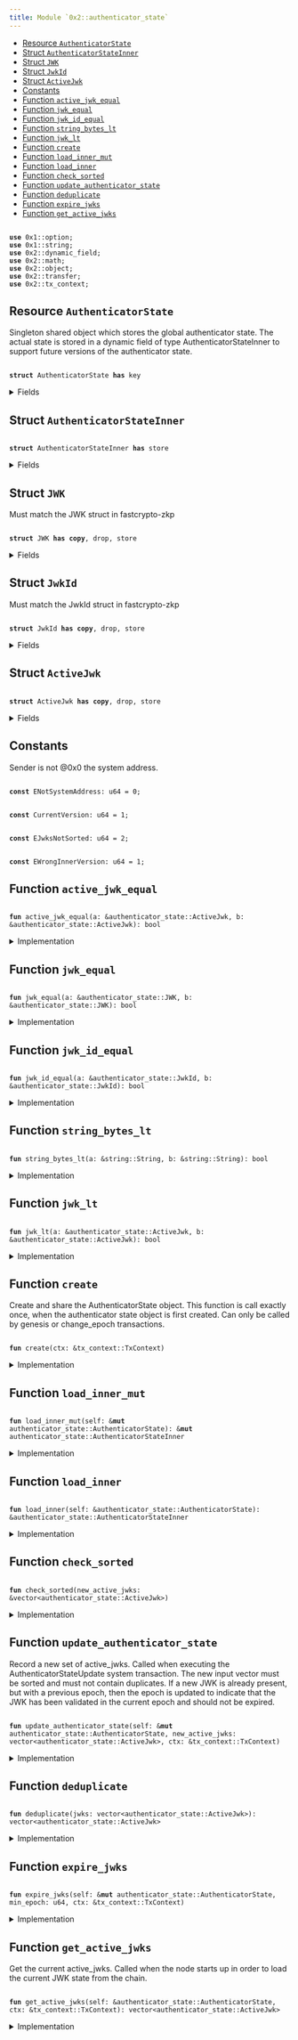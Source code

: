 ```yaml
---
title: Module `0x2::authenticator_state`
---
```


<Link id="0x2_authenticator_state"/>


-  [Resource `AuthenticatorState`](#0x2_authenticator_state_AuthenticatorState)
-  [Struct `AuthenticatorStateInner`](#0x2_authenticator_state_AuthenticatorStateInner)
-  [Struct `JWK`](#0x2_authenticator_state_JWK)
-  [Struct `JwkId`](#0x2_authenticator_state_JwkId)
-  [Struct `ActiveJwk`](#0x2_authenticator_state_ActiveJwk)
-  [Constants](#@Constants_0)
-  [Function `active_jwk_equal`](#0x2_authenticator_state_active_jwk_equal)
-  [Function `jwk_equal`](#0x2_authenticator_state_jwk_equal)
-  [Function `jwk_id_equal`](#0x2_authenticator_state_jwk_id_equal)
-  [Function `string_bytes_lt`](#0x2_authenticator_state_string_bytes_lt)
-  [Function `jwk_lt`](#0x2_authenticator_state_jwk_lt)
-  [Function `create`](#0x2_authenticator_state_create)
-  [Function `load_inner_mut`](#0x2_authenticator_state_load_inner_mut)
-  [Function `load_inner`](#0x2_authenticator_state_load_inner)
-  [Function `check_sorted`](#0x2_authenticator_state_check_sorted)
-  [Function `update_authenticator_state`](#0x2_authenticator_state_update_authenticator_state)
-  [Function `deduplicate`](#0x2_authenticator_state_deduplicate)
-  [Function `expire_jwks`](#0x2_authenticator_state_expire_jwks)
-  [Function `get_active_jwks`](#0x2_authenticator_state_get_active_jwks)


<pre><code>
<b>use</b> <Link to="../move-stdlib/option#0x1_option">0x1::option</Link>;
<b>use</b> <Link to="../move-stdlib/string#0x1_string">0x1::string</Link>;
<b>use</b> <Link to="../iota-framework/dynamic_field#0x2_dynamic_field">0x2::dynamic_field</Link>;
<b>use</b> <Link to="../iota-framework/math#0x2_math">0x2::math</Link>;
<b>use</b> <Link to="../iota-framework/object#0x2_object">0x2::object</Link>;
<b>use</b> <Link to="../iota-framework/transfer#0x2_transfer">0x2::transfer</Link>;
<b>use</b> <Link to="../iota-framework/tx_context#0x2_tx_context">0x2::tx_context</Link>;
</code></pre>



<Link id="0x2_authenticator_state_AuthenticatorState"></Link>

## Resource `AuthenticatorState`

Singleton shared object which stores the global authenticator state.
The actual state is stored in a dynamic field of type AuthenticatorStateInner to support
future versions of the authenticator state.


<pre><code>
<b>struct</b> <Link to="../iota-framework/authenticator_state#0x2_authenticator_state_AuthenticatorState">AuthenticatorState</Link> <b>has</b> key
</code></pre>



<details>
<summary>Fields</summary>


<dl>
<dt>
<code>
id: <Link to="../iota-framework/object#0x2_object_UID">object::UID</Link></code>
</dt>
<dd>

</dd>
<dt>
<code>
version: u64</code>
</dt>
<dd>

</dd>
</dl>


</details>

<Link id="0x2_authenticator_state_AuthenticatorStateInner"></Link>

## Struct `AuthenticatorStateInner`



<pre><code>
<b>struct</b> <Link to="../iota-framework/authenticator_state#0x2_authenticator_state_AuthenticatorStateInner">AuthenticatorStateInner</Link> <b>has</b> store
</code></pre>



<details>
<summary>Fields</summary>


<dl>
<dt>
<code>
version: u64</code>
</dt>
<dd>

</dd>
<dt>
<code>
active_jwks: <Link to="../move-stdlib/vector#0x1_vector">vector</Link>&lt;<Link to="../iota-framework/authenticator_state#0x2_authenticator_state_ActiveJwk">authenticator_state::ActiveJwk</Link>&gt;</code>
</dt>
<dd>
 List of currently active JWKs.
</dd>
</dl>


</details>

<Link id="0x2_authenticator_state_JWK"></Link>

## Struct `JWK`

Must match the JWK struct in fastcrypto-zkp


<pre><code>
<b>struct</b> <Link to="../iota-framework/authenticator_state#0x2_authenticator_state_JWK">JWK</Link> <b>has</b> <b>copy</b>, drop, store
</code></pre>



<details>
<summary>Fields</summary>


<dl>
<dt>
<code>
kty: <Link to="../move-stdlib/string#0x1_string_String">string::String</Link></code>
</dt>
<dd>

</dd>
<dt>
<code>
e: <Link to="../move-stdlib/string#0x1_string_String">string::String</Link></code>
</dt>
<dd>

</dd>
<dt>
<code>
n: <Link to="../move-stdlib/string#0x1_string_String">string::String</Link></code>
</dt>
<dd>

</dd>
<dt>
<code>
alg: <Link to="../move-stdlib/string#0x1_string_String">string::String</Link></code>
</dt>
<dd>

</dd>
</dl>


</details>

<Link id="0x2_authenticator_state_JwkId"></Link>

## Struct `JwkId`

Must match the JwkId struct in fastcrypto-zkp


<pre><code>
<b>struct</b> <Link to="../iota-framework/authenticator_state#0x2_authenticator_state_JwkId">JwkId</Link> <b>has</b> <b>copy</b>, drop, store
</code></pre>



<details>
<summary>Fields</summary>


<dl>
<dt>
<code>
iss: <Link to="../move-stdlib/string#0x1_string_String">string::String</Link></code>
</dt>
<dd>

</dd>
<dt>
<code>
kid: <Link to="../move-stdlib/string#0x1_string_String">string::String</Link></code>
</dt>
<dd>

</dd>
</dl>


</details>

<Link id="0x2_authenticator_state_ActiveJwk"></Link>

## Struct `ActiveJwk`



<pre><code>
<b>struct</b> <Link to="../iota-framework/authenticator_state#0x2_authenticator_state_ActiveJwk">ActiveJwk</Link> <b>has</b> <b>copy</b>, drop, store
</code></pre>



<details>
<summary>Fields</summary>


<dl>
<dt>
<code>
jwk_id: <Link to="../iota-framework/authenticator_state#0x2_authenticator_state_JwkId">authenticator_state::JwkId</Link></code>
</dt>
<dd>

</dd>
<dt>
<code>
jwk: <Link to="../iota-framework/authenticator_state#0x2_authenticator_state_JWK">authenticator_state::JWK</Link></code>
</dt>
<dd>

</dd>
<dt>
<code>
epoch: u64</code>
</dt>
<dd>

</dd>
</dl>


</details>

<Link id="@Constants_0"></Link>

## Constants


<Link id="0x2_authenticator_state_ENotSystemAddress"></Link>

Sender is not @0x0 the system address.


<pre><code>
<b>const</b> <Link to="../iota-framework/authenticator_state#0x2_authenticator_state_ENotSystemAddress">ENotSystemAddress</Link>: u64 = 0;
</code></pre>



<Link id="0x2_authenticator_state_CurrentVersion"></Link>



<pre><code>
<b>const</b> <Link to="../iota-framework/authenticator_state#0x2_authenticator_state_CurrentVersion">CurrentVersion</Link>: u64 = 1;
</code></pre>



<Link id="0x2_authenticator_state_EJwksNotSorted"></Link>



<pre><code>
<b>const</b> <Link to="../iota-framework/authenticator_state#0x2_authenticator_state_EJwksNotSorted">EJwksNotSorted</Link>: u64 = 2;
</code></pre>



<Link id="0x2_authenticator_state_EWrongInnerVersion"></Link>



<pre><code>
<b>const</b> <Link to="../iota-framework/authenticator_state#0x2_authenticator_state_EWrongInnerVersion">EWrongInnerVersion</Link>: u64 = 1;
</code></pre>



<Link id="0x2_authenticator_state_active_jwk_equal"></Link>

## Function `active_jwk_equal`



<pre><code>
<b>fun</b> <Link to="../iota-framework/authenticator_state#0x2_authenticator_state_active_jwk_equal">active_jwk_equal</Link>(a: &<Link to="../iota-framework/authenticator_state#0x2_authenticator_state_ActiveJwk">authenticator_state::ActiveJwk</Link>, b: &<Link to="../iota-framework/authenticator_state#0x2_authenticator_state_ActiveJwk">authenticator_state::ActiveJwk</Link>): bool
</code></pre>



<details>
<summary>Implementation</summary>


<pre><code>
<b>fun</b> <Link to="../iota-framework/authenticator_state#0x2_authenticator_state_active_jwk_equal">active_jwk_equal</Link>(a: &<Link to="../iota-framework/authenticator_state#0x2_authenticator_state_ActiveJwk">ActiveJwk</Link>, b: &<Link to="../iota-framework/authenticator_state#0x2_authenticator_state_ActiveJwk">ActiveJwk</Link>): bool \{
    // note: epoch is ignored
    <Link to="../iota-framework/authenticator_state#0x2_authenticator_state_jwk_equal">jwk_equal</Link>(&a.jwk, &b.jwk) && <Link to="../iota-framework/authenticator_state#0x2_authenticator_state_jwk_id_equal">jwk_id_equal</Link>(&a.jwk_id, &b.jwk_id)
}
</code></pre>



</details>

<Link id="0x2_authenticator_state_jwk_equal"></Link>

## Function `jwk_equal`



<pre><code>
<b>fun</b> <Link to="../iota-framework/authenticator_state#0x2_authenticator_state_jwk_equal">jwk_equal</Link>(a: &<Link to="../iota-framework/authenticator_state#0x2_authenticator_state_JWK">authenticator_state::JWK</Link>, b: &<Link to="../iota-framework/authenticator_state#0x2_authenticator_state_JWK">authenticator_state::JWK</Link>): bool
</code></pre>



<details>
<summary>Implementation</summary>


<pre><code>
<b>fun</b> <Link to="../iota-framework/authenticator_state#0x2_authenticator_state_jwk_equal">jwk_equal</Link>(a: &<Link to="../iota-framework/authenticator_state#0x2_authenticator_state_JWK">JWK</Link>, b: &<Link to="../iota-framework/authenticator_state#0x2_authenticator_state_JWK">JWK</Link>): bool \{
    (&a.kty == &b.kty) &&
       (&a.e == &b.e) &&
       (&a.n == &b.n) &&
       (&a.alg == &b.alg)
}
</code></pre>



</details>

<Link id="0x2_authenticator_state_jwk_id_equal"></Link>

## Function `jwk_id_equal`



<pre><code>
<b>fun</b> <Link to="../iota-framework/authenticator_state#0x2_authenticator_state_jwk_id_equal">jwk_id_equal</Link>(a: &<Link to="../iota-framework/authenticator_state#0x2_authenticator_state_JwkId">authenticator_state::JwkId</Link>, b: &<Link to="../iota-framework/authenticator_state#0x2_authenticator_state_JwkId">authenticator_state::JwkId</Link>): bool
</code></pre>



<details>
<summary>Implementation</summary>


<pre><code>
<b>fun</b> <Link to="../iota-framework/authenticator_state#0x2_authenticator_state_jwk_id_equal">jwk_id_equal</Link>(a: &<Link to="../iota-framework/authenticator_state#0x2_authenticator_state_JwkId">JwkId</Link>, b: &<Link to="../iota-framework/authenticator_state#0x2_authenticator_state_JwkId">JwkId</Link>): bool \{
    (&a.iss == &b.iss) && (&a.kid == &b.kid)
}
</code></pre>



</details>

<Link id="0x2_authenticator_state_string_bytes_lt"></Link>

## Function `string_bytes_lt`



<pre><code>
<b>fun</b> <Link to="../iota-framework/authenticator_state#0x2_authenticator_state_string_bytes_lt">string_bytes_lt</Link>(a: &<Link to="../move-stdlib/string#0x1_string_String">string::String</Link>, b: &<Link to="../move-stdlib/string#0x1_string_String">string::String</Link>): bool
</code></pre>



<details>
<summary>Implementation</summary>


<pre><code>
<b>fun</b> <Link to="../iota-framework/authenticator_state#0x2_authenticator_state_string_bytes_lt">string_bytes_lt</Link>(a: &String, b: &String): bool \{
    <b>let</b> a_bytes = a.bytes();
    <b>let</b> b_bytes = b.bytes();

    <b>if</b> (a_bytes.length() &lt; b_bytes.length()) \{
        <b>true</b>
    } <b>else</b> <b>if</b> (a_bytes.length() &gt; b_bytes.length()) \{
        <b>false</b>
    } <b>else</b> \{
        <b>let</b> <b>mut</b> i = 0;
        <b>while</b> (i &lt; a_bytes.length()) \{
            <b>let</b> a_byte = a_bytes[i];
            <b>let</b> b_byte = b_bytes[i];
            <b>if</b> (a_byte &lt; b_byte) \{
                <b>return</b> <b>true</b>
            } <b>else</b> <b>if</b> (a_byte &gt; b_byte) \{
                <b>return</b> <b>false</b>
            };
            i = i + 1;
        };
        // all bytes are equal
        <b>false</b>
    }
}
</code></pre>



</details>

<Link id="0x2_authenticator_state_jwk_lt"></Link>

## Function `jwk_lt`



<pre><code>
<b>fun</b> <Link to="../iota-framework/authenticator_state#0x2_authenticator_state_jwk_lt">jwk_lt</Link>(a: &<Link to="../iota-framework/authenticator_state#0x2_authenticator_state_ActiveJwk">authenticator_state::ActiveJwk</Link>, b: &<Link to="../iota-framework/authenticator_state#0x2_authenticator_state_ActiveJwk">authenticator_state::ActiveJwk</Link>): bool
</code></pre>



<details>
<summary>Implementation</summary>


<pre><code>
<b>fun</b> <Link to="../iota-framework/authenticator_state#0x2_authenticator_state_jwk_lt">jwk_lt</Link>(a: &<Link to="../iota-framework/authenticator_state#0x2_authenticator_state_ActiveJwk">ActiveJwk</Link>, b: &<Link to="../iota-framework/authenticator_state#0x2_authenticator_state_ActiveJwk">ActiveJwk</Link>): bool \{
    // note: epoch is ignored
    <b>if</b> (&a.jwk_id.iss != &b.jwk_id.iss) \{
        <b>return</b> <Link to="../iota-framework/authenticator_state#0x2_authenticator_state_string_bytes_lt">string_bytes_lt</Link>(&a.jwk_id.iss, &b.jwk_id.iss)
    };
    <b>if</b> (&a.jwk_id.kid != &b.jwk_id.kid) \{
        <b>return</b> <Link to="../iota-framework/authenticator_state#0x2_authenticator_state_string_bytes_lt">string_bytes_lt</Link>(&a.jwk_id.kid, &b.jwk_id.kid)
    };
    <b>if</b> (&a.jwk.kty != &b.jwk.kty) \{
        <b>return</b> <Link to="../iota-framework/authenticator_state#0x2_authenticator_state_string_bytes_lt">string_bytes_lt</Link>(&a.jwk.kty, &b.jwk.kty)
    };
    <b>if</b> (&a.jwk.e != &b.jwk.e) \{
        <b>return</b> <Link to="../iota-framework/authenticator_state#0x2_authenticator_state_string_bytes_lt">string_bytes_lt</Link>(&a.jwk.e, &b.jwk.e)
    };
    <b>if</b> (&a.jwk.n != &b.jwk.n) \{
        <b>return</b> <Link to="../iota-framework/authenticator_state#0x2_authenticator_state_string_bytes_lt">string_bytes_lt</Link>(&a.jwk.n, &b.jwk.n)
    };
    <Link to="../iota-framework/authenticator_state#0x2_authenticator_state_string_bytes_lt">string_bytes_lt</Link>(&a.jwk.alg, &b.jwk.alg)
}
</code></pre>



</details>

<Link id="0x2_authenticator_state_create"></Link>

## Function `create`

Create and share the AuthenticatorState object. This function is call exactly once, when
the authenticator state object is first created.
Can only be called by genesis or change_epoch transactions.


<pre><code>
<b>fun</b> <Link to="../iota-framework/authenticator_state#0x2_authenticator_state_create">create</Link>(ctx: &<Link to="../iota-framework/tx_context#0x2_tx_context_TxContext">tx_context::TxContext</Link>)
</code></pre>



<details>
<summary>Implementation</summary>


<pre><code>
<b>fun</b> <Link to="../iota-framework/authenticator_state#0x2_authenticator_state_create">create</Link>(ctx: &TxContext) \{
    <b>assert</b>!(ctx.sender() == @0x0, <Link to="../iota-framework/authenticator_state#0x2_authenticator_state_ENotSystemAddress">ENotSystemAddress</Link>);

    <b>let</b> version = <Link to="../iota-framework/authenticator_state#0x2_authenticator_state_CurrentVersion">CurrentVersion</Link>;

    <b>let</b> inner = <Link to="../iota-framework/authenticator_state#0x2_authenticator_state_AuthenticatorStateInner">AuthenticatorStateInner</Link> \{
        version,
        active_jwks: <Link to="../move-stdlib/vector#0x1_vector">vector</Link>[],
    };

    <b>let</b> <b>mut</b> self = <Link to="../iota-framework/authenticator_state#0x2_authenticator_state_AuthenticatorState">AuthenticatorState</Link> \{
        id: <Link to="../iota-framework/object#0x2_object_authenticator_state">object::authenticator_state</Link>(),
        version,
    };

    <Link to="../iota-framework/dynamic_field#0x2_dynamic_field_add">dynamic_field::add</Link>(&<b>mut</b> self.id, version, inner);
    <Link to="../iota-framework/transfer#0x2_transfer_share_object">transfer::share_object</Link>(self);
}
</code></pre>



</details>

<Link id="0x2_authenticator_state_load_inner_mut"></Link>

## Function `load_inner_mut`



<pre><code>
<b>fun</b> <Link to="../iota-framework/authenticator_state#0x2_authenticator_state_load_inner_mut">load_inner_mut</Link>(self: &<b>mut</b> <Link to="../iota-framework/authenticator_state#0x2_authenticator_state_AuthenticatorState">authenticator_state::AuthenticatorState</Link>): &<b>mut</b> <Link to="../iota-framework/authenticator_state#0x2_authenticator_state_AuthenticatorStateInner">authenticator_state::AuthenticatorStateInner</Link>
</code></pre>



<details>
<summary>Implementation</summary>


<pre><code>
<b>fun</b> <Link to="../iota-framework/authenticator_state#0x2_authenticator_state_load_inner_mut">load_inner_mut</Link>(
    self: &<b>mut</b> <Link to="../iota-framework/authenticator_state#0x2_authenticator_state_AuthenticatorState">AuthenticatorState</Link>,
): &<b>mut</b> <Link to="../iota-framework/authenticator_state#0x2_authenticator_state_AuthenticatorStateInner">AuthenticatorStateInner</Link> \{
    <b>let</b> version = self.version;

    // replace this <b>with</b> a lazy <b>update</b> function when we add a new version of the inner <Link to="../iota-framework/object#0x2_object">object</Link>.
    <b>assert</b>!(version == <Link to="../iota-framework/authenticator_state#0x2_authenticator_state_CurrentVersion">CurrentVersion</Link>, <Link to="../iota-framework/authenticator_state#0x2_authenticator_state_EWrongInnerVersion">EWrongInnerVersion</Link>);

    <b>let</b> inner: &<b>mut</b> <Link to="../iota-framework/authenticator_state#0x2_authenticator_state_AuthenticatorStateInner">AuthenticatorStateInner</Link> = <Link to="../iota-framework/dynamic_field#0x2_dynamic_field_borrow_mut">dynamic_field::borrow_mut</Link>(&<b>mut</b> self.id, self.version);

    <b>assert</b>!(inner.version == version, <Link to="../iota-framework/authenticator_state#0x2_authenticator_state_EWrongInnerVersion">EWrongInnerVersion</Link>);
    inner
}
</code></pre>



</details>

<Link id="0x2_authenticator_state_load_inner"></Link>

## Function `load_inner`



<pre><code>
<b>fun</b> <Link to="../iota-framework/authenticator_state#0x2_authenticator_state_load_inner">load_inner</Link>(self: &<Link to="../iota-framework/authenticator_state#0x2_authenticator_state_AuthenticatorState">authenticator_state::AuthenticatorState</Link>): &<Link to="../iota-framework/authenticator_state#0x2_authenticator_state_AuthenticatorStateInner">authenticator_state::AuthenticatorStateInner</Link>
</code></pre>



<details>
<summary>Implementation</summary>


<pre><code>
<b>fun</b> <Link to="../iota-framework/authenticator_state#0x2_authenticator_state_load_inner">load_inner</Link>(
    self: &<Link to="../iota-framework/authenticator_state#0x2_authenticator_state_AuthenticatorState">AuthenticatorState</Link>,
): &<Link to="../iota-framework/authenticator_state#0x2_authenticator_state_AuthenticatorStateInner">AuthenticatorStateInner</Link> \{
    <b>let</b> version = self.version;

    // replace this <b>with</b> a lazy <b>update</b> function when we add a new version of the inner <Link to="../iota-framework/object#0x2_object">object</Link>.
    <b>assert</b>!(version == <Link to="../iota-framework/authenticator_state#0x2_authenticator_state_CurrentVersion">CurrentVersion</Link>, <Link to="../iota-framework/authenticator_state#0x2_authenticator_state_EWrongInnerVersion">EWrongInnerVersion</Link>);

    <b>let</b> inner: &<Link to="../iota-framework/authenticator_state#0x2_authenticator_state_AuthenticatorStateInner">AuthenticatorStateInner</Link> = <Link to="../iota-framework/dynamic_field#0x2_dynamic_field_borrow">dynamic_field::borrow</Link>(&self.id, self.version);

    <b>assert</b>!(inner.version == version, <Link to="../iota-framework/authenticator_state#0x2_authenticator_state_EWrongInnerVersion">EWrongInnerVersion</Link>);
    inner
}
</code></pre>



</details>

<Link id="0x2_authenticator_state_check_sorted"></Link>

## Function `check_sorted`



<pre><code>
<b>fun</b> <Link to="../iota-framework/authenticator_state#0x2_authenticator_state_check_sorted">check_sorted</Link>(new_active_jwks: &<Link to="../move-stdlib/vector#0x1_vector">vector</Link>&lt;<Link to="../iota-framework/authenticator_state#0x2_authenticator_state_ActiveJwk">authenticator_state::ActiveJwk</Link>&gt;)
</code></pre>



<details>
<summary>Implementation</summary>


<pre><code>
<b>fun</b> <Link to="../iota-framework/authenticator_state#0x2_authenticator_state_check_sorted">check_sorted</Link>(new_active_jwks: &<Link to="../move-stdlib/vector#0x1_vector">vector</Link>&lt;<Link to="../iota-framework/authenticator_state#0x2_authenticator_state_ActiveJwk">ActiveJwk</Link>&gt;) \{
    <b>let</b> <b>mut</b> i = 0;
    <b>while</b> (i &lt; new_active_jwks.length() - 1) \{
        <b>let</b> a = &new_active_jwks[i];
        <b>let</b> b = &new_active_jwks[i + 1];
        <b>assert</b>!(<Link to="../iota-framework/authenticator_state#0x2_authenticator_state_jwk_lt">jwk_lt</Link>(a, b), <Link to="../iota-framework/authenticator_state#0x2_authenticator_state_EJwksNotSorted">EJwksNotSorted</Link>);
        i = i + 1;
    };
}
</code></pre>



</details>

<Link id="0x2_authenticator_state_update_authenticator_state"></Link>

## Function `update_authenticator_state`

Record a new set of active_jwks. Called when executing the AuthenticatorStateUpdate system
transaction. The new input vector must be sorted and must not contain duplicates.
If a new JWK is already present, but with a previous epoch, then the epoch is updated to
indicate that the JWK has been validated in the current epoch and should not be expired.


<pre><code>
<b>fun</b> <Link to="../iota-framework/authenticator_state#0x2_authenticator_state_update_authenticator_state">update_authenticator_state</Link>(self: &<b>mut</b> <Link to="../iota-framework/authenticator_state#0x2_authenticator_state_AuthenticatorState">authenticator_state::AuthenticatorState</Link>, new_active_jwks: <Link to="../move-stdlib/vector#0x1_vector">vector</Link>&lt;<Link to="../iota-framework/authenticator_state#0x2_authenticator_state_ActiveJwk">authenticator_state::ActiveJwk</Link>&gt;, ctx: &<Link to="../iota-framework/tx_context#0x2_tx_context_TxContext">tx_context::TxContext</Link>)
</code></pre>



<details>
<summary>Implementation</summary>


<pre><code>
<b>fun</b> <Link to="../iota-framework/authenticator_state#0x2_authenticator_state_update_authenticator_state">update_authenticator_state</Link>(
    self: &<b>mut</b> <Link to="../iota-framework/authenticator_state#0x2_authenticator_state_AuthenticatorState">AuthenticatorState</Link>,
    new_active_jwks: <Link to="../move-stdlib/vector#0x1_vector">vector</Link>&lt;<Link to="../iota-framework/authenticator_state#0x2_authenticator_state_ActiveJwk">ActiveJwk</Link>&gt;,
    ctx: &TxContext,
) \{
    // Validator will make a special system call <b>with</b> sender set <b>as</b> 0x0.
    <b>assert</b>!(ctx.sender() == @0x0, <Link to="../iota-framework/authenticator_state#0x2_authenticator_state_ENotSystemAddress">ENotSystemAddress</Link>);

    <Link to="../iota-framework/authenticator_state#0x2_authenticator_state_check_sorted">check_sorted</Link>(&new_active_jwks);
    <b>let</b> new_active_jwks = <Link to="../iota-framework/authenticator_state#0x2_authenticator_state_deduplicate">deduplicate</Link>(new_active_jwks);

    <b>let</b> inner = self.<Link to="../iota-framework/authenticator_state#0x2_authenticator_state_load_inner_mut">load_inner_mut</Link>();

    <b>let</b> <b>mut</b> res = <Link to="../move-stdlib/vector#0x1_vector">vector</Link>[];
    <b>let</b> <b>mut</b> i = 0;
    <b>let</b> <b>mut</b> j = 0;
    <b>let</b> active_jwks_len = inner.active_jwks.length();
    <b>let</b> new_active_jwks_len = new_active_jwks.length();

    <b>while</b> (i &lt; active_jwks_len && j &lt; new_active_jwks_len) \{
        <b>let</b> old_jwk = &inner.active_jwks[i];
        <b>let</b> new_jwk = &new_active_jwks[j];

        // when they are equal, push only one, but <b>use</b> the max epoch of the two
        <b>if</b> (<Link to="../iota-framework/authenticator_state#0x2_authenticator_state_active_jwk_equal">active_jwk_equal</Link>(old_jwk, new_jwk)) \{
            <b>let</b> <b>mut</b> jwk = *old_jwk;
            jwk.epoch = <Link to="../iota-framework/math#0x2_math_max">math::max</Link>(old_jwk.epoch, new_jwk.epoch);
            res.push_back(jwk);
            i = i + 1;
            j = j + 1;
        } <b>else</b> <b>if</b> (<Link to="../iota-framework/authenticator_state#0x2_authenticator_state_jwk_id_equal">jwk_id_equal</Link>(&old_jwk.jwk_id, &new_jwk.jwk_id)) \{
            // <b>if</b> only jwk_id is equal, then the key <b>has</b> changed. Providers should not send
            // JWKs like this, but <b>if</b> they do, we must ignore the new <Link to="../iota-framework/authenticator_state#0x2_authenticator_state_JWK">JWK</Link> <b>to</b> avoid having a
            // liveness / forking issues
            res.push_back(*old_jwk);
            i = i + 1;
            j = j + 1;
        } <b>else</b> <b>if</b> (<Link to="../iota-framework/authenticator_state#0x2_authenticator_state_jwk_lt">jwk_lt</Link>(old_jwk, new_jwk)) \{
            res.push_back(*old_jwk);
            i = i + 1;
        } <b>else</b> \{
            res.push_back(*new_jwk);
            j = j + 1;
        }
    };

    <b>while</b> (i &lt; active_jwks_len) \{
        res.push_back(inner.active_jwks[i]);
        i = i + 1;
    };
    <b>while</b> (j &lt; new_active_jwks_len) \{
        res.push_back(new_active_jwks[j]);
        j = j + 1;
    };

    inner.active_jwks = res;
}
</code></pre>



</details>

<Link id="0x2_authenticator_state_deduplicate"></Link>

## Function `deduplicate`



<pre><code>
<b>fun</b> <Link to="../iota-framework/authenticator_state#0x2_authenticator_state_deduplicate">deduplicate</Link>(jwks: <Link to="../move-stdlib/vector#0x1_vector">vector</Link>&lt;<Link to="../iota-framework/authenticator_state#0x2_authenticator_state_ActiveJwk">authenticator_state::ActiveJwk</Link>&gt;): <Link to="../move-stdlib/vector#0x1_vector">vector</Link>&lt;<Link to="../iota-framework/authenticator_state#0x2_authenticator_state_ActiveJwk">authenticator_state::ActiveJwk</Link>&gt;
</code></pre>



<details>
<summary>Implementation</summary>


<pre><code>
<b>fun</b> <Link to="../iota-framework/authenticator_state#0x2_authenticator_state_deduplicate">deduplicate</Link>(jwks: <Link to="../move-stdlib/vector#0x1_vector">vector</Link>&lt;<Link to="../iota-framework/authenticator_state#0x2_authenticator_state_ActiveJwk">ActiveJwk</Link>&gt;): <Link to="../move-stdlib/vector#0x1_vector">vector</Link>&lt;<Link to="../iota-framework/authenticator_state#0x2_authenticator_state_ActiveJwk">ActiveJwk</Link>&gt; \{
    <b>let</b> <b>mut</b> res = <Link to="../move-stdlib/vector#0x1_vector">vector</Link>[];
    <b>let</b> <b>mut</b> i = 0;
    <b>let</b> <b>mut</b> prev: Option&lt;<Link to="../iota-framework/authenticator_state#0x2_authenticator_state_JwkId">JwkId</Link>&gt; = <Link to="../move-stdlib/option#0x1_option_none">option::none</Link>();
    <b>while</b> (i &lt; jwks.length()) \{
        <b>let</b> jwk = &jwks[i];
        <b>if</b> (prev.is_none()) \{
            prev.fill(jwk.jwk_id);
        } <b>else</b> <b>if</b> (<Link to="../iota-framework/authenticator_state#0x2_authenticator_state_jwk_id_equal">jwk_id_equal</Link>(prev.borrow(), &jwk.jwk_id)) \{
            // skip duplicate jwks in input
            i = i + 1;
            <b>continue</b>
        } <b>else</b> \{
            *prev.borrow_mut() = jwk.jwk_id;
        };
        res.push_back(*jwk);
        i = i + 1;
    };
    res
}
</code></pre>



</details>

<Link id="0x2_authenticator_state_expire_jwks"></Link>

## Function `expire_jwks`



<pre><code>
<b>fun</b> <Link to="../iota-framework/authenticator_state#0x2_authenticator_state_expire_jwks">expire_jwks</Link>(self: &<b>mut</b> <Link to="../iota-framework/authenticator_state#0x2_authenticator_state_AuthenticatorState">authenticator_state::AuthenticatorState</Link>, min_epoch: u64, ctx: &<Link to="../iota-framework/tx_context#0x2_tx_context_TxContext">tx_context::TxContext</Link>)
</code></pre>



<details>
<summary>Implementation</summary>


<pre><code>
<b>fun</b> <Link to="../iota-framework/authenticator_state#0x2_authenticator_state_expire_jwks">expire_jwks</Link>(
    self: &<b>mut</b> <Link to="../iota-framework/authenticator_state#0x2_authenticator_state_AuthenticatorState">AuthenticatorState</Link>,
    // any jwk below this epoch is not retained
    min_epoch: u64,
    ctx: &TxContext) \{
    // This will only be called by iota_system::advance_epoch
    <b>assert</b>!(ctx.sender() == @0x0, <Link to="../iota-framework/authenticator_state#0x2_authenticator_state_ENotSystemAddress">ENotSystemAddress</Link>);

    <b>let</b> inner = <Link to="../iota-framework/authenticator_state#0x2_authenticator_state_load_inner_mut">load_inner_mut</Link>(self);

    <b>let</b> len = inner.active_jwks.length();

    // first we count how many jwks from each issuer are above the min_epoch
    // and store the counts in a <Link to="../move-stdlib/vector#0x1_vector">vector</Link> that parallels the (sorted) active_jwks <Link to="../move-stdlib/vector#0x1_vector">vector</Link>
    <b>let</b> <b>mut</b> issuer_max_epochs = <Link to="../move-stdlib/vector#0x1_vector">vector</Link>[];
    <b>let</b> <b>mut</b> i = 0;
    <b>let</b> <b>mut</b> prev_issuer: Option&lt;String&gt; = <Link to="../move-stdlib/option#0x1_option_none">option::none</Link>();

    <b>while</b> (i &lt; len) \{
        <b>let</b> cur = &inner.active_jwks[i];
        <b>let</b> cur_iss = &cur.jwk_id.iss;
        <b>if</b> (prev_issuer.is_none()) \{
            prev_issuer.fill(*cur_iss);
            issuer_max_epochs.push_back(cur.epoch);
        } <b>else</b> \{
            <b>if</b> (cur_iss == prev_issuer.borrow()) \{
                <b>let</b> back = issuer_max_epochs.length() - 1;
                <b>let</b> prev_max_epoch = &<b>mut</b> issuer_max_epochs[back];
                *prev_max_epoch = <Link to="../iota-framework/math#0x2_math_max">math::max</Link>(*prev_max_epoch, cur.epoch);
            } <b>else</b> \{
                *prev_issuer.borrow_mut() = *cur_iss;
                issuer_max_epochs.push_back(cur.epoch);
            }
        };
        i = i + 1;
    };

    // Now, filter out any JWKs that are below the min_epoch, unless that issuer <b>has</b> no
    // JWKs &gt;= the min_epoch, in which case we keep all of them.
    <b>let</b> <b>mut</b> new_active_jwks: <Link to="../move-stdlib/vector#0x1_vector">vector</Link>&lt;<Link to="../iota-framework/authenticator_state#0x2_authenticator_state_ActiveJwk">ActiveJwk</Link>&gt; = <Link to="../move-stdlib/vector#0x1_vector">vector</Link>[];
    <b>let</b> <b>mut</b> prev_issuer: Option&lt;String&gt; = <Link to="../move-stdlib/option#0x1_option_none">option::none</Link>();
    <b>let</b> <b>mut</b> i = 0;
    <b>let</b> <b>mut</b> j = 0;
    <b>while</b> (i &lt; len) \{
        <b>let</b> jwk = &inner.active_jwks[i];
        <b>let</b> cur_iss = &jwk.jwk_id.iss;

        <b>if</b> (prev_issuer.is_none()) \{
            prev_issuer.fill(*cur_iss);
        } <b>else</b> <b>if</b> (cur_iss != prev_issuer.borrow()) \{
            *prev_issuer.borrow_mut() = *cur_iss;
            j = j + 1;
        };

        <b>let</b> max_epoch_for_iss = &issuer_max_epochs[j];

        // TODO: <b>if</b> the iss for this jwk <b>has</b> *no* jwks that meet the minimum epoch,
        // then expire nothing.
        <b>if</b> (*max_epoch_for_iss &lt; min_epoch || jwk.epoch &gt;= min_epoch) \{
            new_active_jwks.push_back(*jwk);
        };
        i = i + 1;
    };
    inner.active_jwks = new_active_jwks;
}
</code></pre>



</details>

<Link id="0x2_authenticator_state_get_active_jwks"></Link>

## Function `get_active_jwks`

Get the current active_jwks. Called when the node starts up in order to load the current
JWK state from the chain.


<pre><code>
<b>fun</b> <Link to="../iota-framework/authenticator_state#0x2_authenticator_state_get_active_jwks">get_active_jwks</Link>(self: &<Link to="../iota-framework/authenticator_state#0x2_authenticator_state_AuthenticatorState">authenticator_state::AuthenticatorState</Link>, ctx: &<Link to="../iota-framework/tx_context#0x2_tx_context_TxContext">tx_context::TxContext</Link>): <Link to="../move-stdlib/vector#0x1_vector">vector</Link>&lt;<Link to="../iota-framework/authenticator_state#0x2_authenticator_state_ActiveJwk">authenticator_state::ActiveJwk</Link>&gt;
</code></pre>



<details>
<summary>Implementation</summary>


<pre><code>
<b>fun</b> <Link to="../iota-framework/authenticator_state#0x2_authenticator_state_get_active_jwks">get_active_jwks</Link>(
    self: &<Link to="../iota-framework/authenticator_state#0x2_authenticator_state_AuthenticatorState">AuthenticatorState</Link>,
    ctx: &TxContext,
): <Link to="../move-stdlib/vector#0x1_vector">vector</Link>&lt;<Link to="../iota-framework/authenticator_state#0x2_authenticator_state_ActiveJwk">ActiveJwk</Link>&gt; \{
    <b>assert</b>!(ctx.sender() == @0x0, <Link to="../iota-framework/authenticator_state#0x2_authenticator_state_ENotSystemAddress">ENotSystemAddress</Link>);
    self.<Link to="../iota-framework/authenticator_state#0x2_authenticator_state_load_inner">load_inner</Link>().active_jwks
}
</code></pre>



</details>
